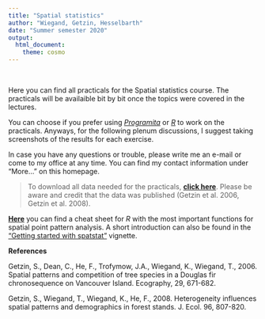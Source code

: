 ```yaml
---
title: "Spatial statistics"
author: "Wiegand, Getzin, Hesselbarth"
date: "Summer semester 2020"
output: 
  html_document:
    theme: cosmo
---
```


<br>

Here you can find all practicals for the Spatial statistics course. The practicals will be availaible bit by bit once the topics were covered in the lectures.

You can choose if you prefer using [*Programita*](http://programita.org) or [*R*](https://www.r-project.org) to work on the practicals. Anyways, for the following plenum discussions, I suggest taking screenshots of the results for each exercise.

In case you have any questions or trouble, please write me an e-mail or come to my office at any time. You can find my contact information under "More..." on this homepage.

> To download all data needed for the practicals, [**click here**](Data.zip). Please be aware and credit that the data was published (Getzin et al. 2006, Getzin et al. 2008).

[**Here**](Cheat_sheet.pdf) you can find a cheat sheet for *R* with the most important functions for spatial point pattern analysis. A short introduction can also be found in the ["Getting started with spatstat"](https://cran.r-project.org/web/packages/spatstat/vignettes/getstart.pdf) vignette.

**References**

Getzin, S., Dean, C., He, F., Trofymow, J.A., Wiegand, K., Wiegand, T., 2006. Spatial patterns and competition of tree species in a Douglas fir chronosequence on Vancouver Island. Ecography, 29, 671-682.

Getzin, S., Wiegand, T., Wiegand, K., He, F., 2008. Heterogeneity influences spatial patterns and demographics in forest stands. J. Ecol. 96, 807-820.
